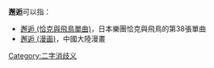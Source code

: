 '''邂逅'''可以指：
*[[邂逅_(恰克與飛鳥單曲)|邂逅 (恰克與飛鳥單曲)]]，日本樂團恰克與飛鳥的第38張單曲
*[[邂逅_(漫画)|邂逅 (漫画)]]，中國大陸漫畫

[[Category:二字消歧义|Category:二字消歧义]]
{{disambig}}